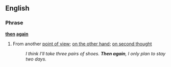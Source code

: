 ==English==
===Phrase===
'''[[then]] [[again]]'''
#{{idiom}} From another [[point of view]]; [[on the other hand]]; [[on second thought]]
#:''I think I'll take three pairs of shoes.  '''Then again''', I only plan to stay two days.''